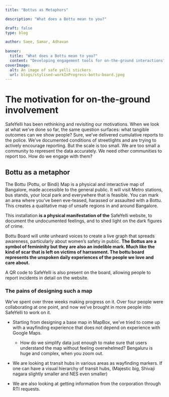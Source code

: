 ```yaml
---
title: "Bottus as Metaphors"

description: "What does a Bottu mean to you?"

draft: false
type: blog

author: Saee, Samar, Adhavan
  
banner:
  title: "What does a Bottu mean to you?"
  content: "Developing engagement tools for on-the-ground interactions"
coverImage:
  alt: An image of safe yelli stickers
  url: blogs/stylised-workInProgress-bottu-board.jpeg
---
```


# The motivation for on-the-ground involvement

SafeYelli has been rethinking and revisiting our motivations. When we look at what we've done so far, the same question surfaces: what tangible outcomes can we show people? Sure, we've delivered cumulative reports to the police. We've documented conditions of streetlights and are trying to actively encourage reporting. But the scale is too small. We are too small a community to represent the data accurately. We need other communities to report too. How do we engage with them?

## Bottu as a metaphor

The Bottu (Pottu, or Bindi) Map is a physical and interactive map of Bangalore, made accessible to the general public. It will visit Metro stations, bus stands, your local park and everywhere that is feasible. You can mark an area where you've been eve-teased, harassed or assaulted with a Bottu. This creates a qualitative map of unsafe regions in and around Bangalore.

This installation **is a physical manifestation of the** SafeYelli website, to document the undocumented feelings, and to shed light on the dark figures of crime.

Bottu Board will unite unheard voices to create a live graph that spreads awareness, particularly about women's safety in public. **The Bottus are a symbol of femininity but they are also an indelible mark. Much like the kind of scar that is left on victims of harrasment. The bottu board represents the unspoken daily experiences of the people we love and care about.**

A QR code to SafeYelli is also present on the board, allowing people to report incidents in detail on the website.

### The pains of designing such a map

We've spent over three weeks making progress on it. Over four people were collaborating at one point, and now we've brought in more people into SafeYelli to work on it.

-   Starting from designing a base map in MapBox, we've tried to come up with a wayfinding experience that does not depend on experience with Google Maps.

    -   How do we simplify data just enough to make sure that users understand the map without feeling overwhelmed? Bengaluru is huge and complex, when you zoom out.

-   We are looking at transit hubs in various areas as wayfinding markers. If one can have a visual hierarchy of transit hubs, (Majestic big, Shivaji nagara slightly smaller and NES even smaller)

-   We are also looking at getting information from the corporation through RTI requests.
